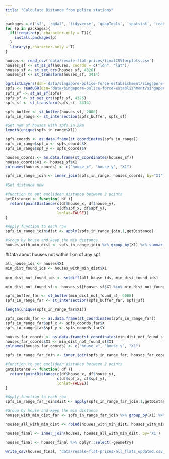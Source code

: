 ```yaml
---
title: "Calculate Distance from police stations"
---
```


```r
packages = c('sf', 'rgdal', 'tidyverse', 'qdapTools', 'spatstat', 'readr', 'raster')
for (p in packages){ 
  if(!require(p, character.only = T)){
    install.packages(p) 
  }
  library(p,character.only = T) 
}
```


```r
houses <- read_csv('data/resale-flat-prices/finalCSVforplots.csv')
houses_sf <- st_as_sf(houses, coords = c("lon", "lat"))
houses_sf <- st_set_crs(houses_sf, 4326)
houses_sf <- st_transform(houses_sf, 3414)
```


```r
ogrListLayers(dsn='data/singapore-police-force-establishment/singapore-police-force-establishments-2018-kml.kml')
spfs <- readOGR(dsn='data/singapore-police-force-establishment/singapore-police-force-establishments-2018-kml.kml', layer='SPF_ESTABLISHMENTS_2018')
spfs_sf <- st_as_sf(spfs)
spfs_sf <- st_set_crs(spfs_sf, 4326)
spfs_sf <- st_transform(spfs_sf, 3414)
```

```r
spfs_buffer <- st_buffer(houses_sf, 2000)
spfs_in_range <- st_intersection(spfs_buffer, spfs_sf)

#Get num of houses with spfs in 2km
length(unique(spfs_in_range$X1))

spfs_coords <- as.data.frame(st_coordinates(spfs_in_range))
spfs_in_range$spf_x <- spfs_coords$X
spfs_in_range$spf_y <- spfs_coords$Y

houses_coords <- as.data.frame(st_coordinates(houses_sf))
houses_coords$X1 <- houses_sf$X1
colnames(houses_coords) <- c("house_x", "house_y", "X1")

spfs_in_range_join <- inner_join(spfs_in_range, houses_coords, by="X1")
```

```r
#Get distance now

#function to get euclidean distance between 2 points
getDistance <- function( df ){
  return(pointDistance(c(df$house_x, df$house_y),           
                       c(df$spf_x, df$spf_y), 
                       lonlat=FALSE))
}

#Apply function to each row
spfs_in_range_join$dist <- apply(spfs_in_range_join,1,getDistance)

#Group by house and keep the min distance
houses_with_min_dist <- spfs_in_range_join %>% group_by(X1) %>% summarise(min_dist_spf = min(dist))
``` 

#Data about houses not within 1km of any spf
```r
all_house_ids <- houses$X1
min_dist_found_ids <- houses_with_min_dist$X1

min_dist_not_found_ids <- setdiff(all_house_ids, min_dist_found_ids)
```

```r
min_dist_not_found_sf <- houses_sf[houses_sf$X1 %in% min_dist_not_found_ids,]

spfs_buffer_far <- st_buffer(min_dist_not_found_sf, 6000)
spfs_in_range_far <- st_intersection(spfs_buffer_far, spfs_sf)

length(unique(spfs_in_range_far$X1))

spfs_coords_far <- as.data.frame(st_coordinates(spfs_in_range_far))
spfs_in_range_far$spf_x <- spfs_coords_far$X
spfs_in_range_far$spf_y <- spfs_coords_far$Y

houses_far_coords <- as.data.frame(st_coordinates(min_dist_not_found_sf))
houses_far_coords$X1 <- min_dist_not_found_sf$X1
colnames(houses_far_coords) <- c("house_x", "house_y", "X1")

spfs_in_range_far_join <- inner_join(spfs_in_range_far, houses_far_coords, by="X1")
```

```r
#function to get euclidean distance between 2 points
getDistance <- function( df ){
  return(pointDistance(c(df$house_x, df$house_y),           
                       c(df$spf_x, df$spf_y), 
                       lonlat=FALSE))
}

#Apply function to each row
spfs_in_range_far_join$dist <- apply(spfs_in_range_far_join,1,getDistance)

#Group by house and keep the min distance
houses_with_min_dist_far <- spfs_in_range_far_join %>% group_by(X1) %>% summarise(min_dist_spf = min(dist))
```

```r
houses_all_with_min_dist <- rbind(houses_with_min_dist, houses_with_min_dist_far)
```

```r
houses_final <- inner_join(houses, houses_all_with_min_dist, by='X1')

houses_final <- houses_final %>% dplyr::select(-geometry)
```

```r
write_csv(houses_final, 'data/resale-flat-prices/all_flats_updated.csv')
```